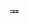 [[File:Yellow card.svg|10px|兩黃一紅]]<span style="position:relative; right:5px;">[[File:Red card.svg|10px|兩黃一紅]]</span><!--
-->